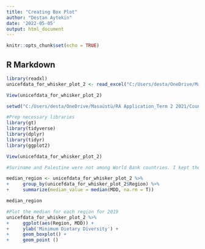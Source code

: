---
title: "Creating Box Plot"
author: "Destan Aytekin"
date: '2022-05-05'
output: html_document
---

```{r setup, include=FALSE}
knitr::opts_chunk$set(echo = TRUE)
```

## R Markdown


```{r}
library(readxl)
unicefdata_for_whisker_plot_2 <- read_excel("C:/Users/desta/OneDrive/Masaüstü/RA Application_Term 2 2021/Countdown 2030/FSCI_Assignment1/unicefdata_for whisker plot_2.xlsx")

View(unicefdata_for_whisker_plot_2)

setwd("C:/Users/desta/OneDrive/Masaüstü/RA Application_Term 2 2021/Countdown 2030/FSCI_Assignment1")

#Prep necessary libraries 
library(gt)
library(tidyverse)
library(dplyr)
library(tidyr)
library(ggplot2)

View(unicefdata_for_whisker_plot_2)

#Suriname and Palestine were not among World Bank countries. I kept them and assigned the regions as LAC and Middle East and North Africa, respectively.
```

```{r}
median_region <- unicefdata_for_whisker_plot_2 %>%
+     group_by(unicefdata_for_whisker_plot_2$Region) %>%
+     summarize(median_value = median(MDD, na.rm = T))

median_region
```
 
```{r}
#Plot the median for each region for 2019
unicefdata_for_whisker_plot_2 %>%
+     ggplot(aes(Region, MDD)) + 
+     ylab('Minimum Dietary Diversity') +
+     geom_boxplot() +
+     geom_point ()

```
